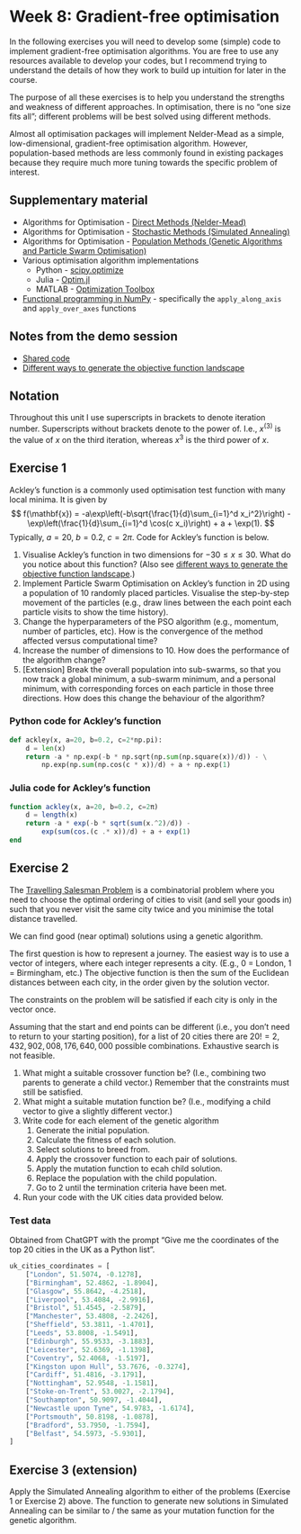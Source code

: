 # Week 8: Gradient-free optimisation

In the following exercises you will need to develop some (simple) code to implement gradient-free optimisation algorithms. You are free to use any resources available to develop your codes, but I recommend trying to understand the details of how they work to build up intuition for later in the course.

The purpose of all these exercises is to help you understand the strengths and weakness of different approaches. In optimisation, there is no "one size fits all"; different problems will be best solved using different methods.

Almost all optimisation packages will implement Nelder-Mead as a simple, low-dimensional, gradient-free optimisation algorithm. However, population-based methods are less commonly found in existing packages because they require much more tuning towards the specific problem of interest.

## Supplementary material

- Algorithms for Optimisation - [Direct Methods (Nelder-Mead)](https://algorithmsbook.com/optimization/files/chapter-7.pdf)
- Algorithms for Optimisation - [Stochastic Methods (Simulated Annealing)](https://algorithmsbook.com/optimization/files/chapter-8.pdf)
- Algorithms for Optimisation - [Population Methods (Genetic Algorithms and Particle Swarm Optimisation)](https://algorithmsbook.com/optimization/files/chapter-9.pdf)
- Various optimisation algorithm implementations
  - Python - [scipy.optimize](https://docs.scipy.org/doc/scipy/reference/optimize.html)
  - Julia - [Optim.jl](https://julianlsolvers.github.io/Optim.jl/stable/)
  - MATLAB - [Optimization Toolbox](https://uk.mathworks.com/help/optim/)
- [Functional programming in NumPy](https://numpy.org/doc/2.1/reference/routines.functional.html) - specifically the `apply_along_axis` and `apply_over_axes` functions

## Notes from the demo session

- [Shared code](https://etherpad.wikimedia.org/p/optim-08)
- [Different ways to generate the objective function landscape](week8-lab.ipynb)

## Notation

Throughout this unit I use superscripts in brackets to denote iteration number. Superscripts without brackets denote to the power of. I.e., $x^{(3)}$ is the value of $x$ on the third iteration, whereas $x^3$ is the third power of $x$.

## Exercise 1

Ackley's function is a commonly used optimisation test function with many local minima. It is given by
$$
f(\mathbf{x}) = -a\exp\left(-b\sqrt{\frac{1}{d}\sum_{i=1}^d x_i^2}\right) - \exp\left(\frac{1}{d}\sum_{i=1}^d \cos(c x_i)\right) + a + \exp(1).
$$
Typically, $a=20$, $b=0.2$, $c=2\pi$. Code for Ackley's function is below.

1. Visualise Ackley's function in two dimensions for $-30\le x\le 30$. What do you notice about this function? (Also see [different ways to generate the objective function landscape](week8-lab.ipynb).)
2. Implement Particle Swarm Optimisation on Ackley's function in 2D using a population of 10 randomly placed particles. Visualise the step-by-step movement of the particles (e.g., draw lines between the each point each particle visits to show the time history).
3. Change the hyperparameters of the PSO algorithm (e.g., momentum, number of particles, etc). How is the convergence of the method affected versus computational time?
4. Increase the number of dimensions to 10. How does the performance of the algorithm change?
5. \[Extension\] Break the overall population into sub-swarms, so that you now track a global minimum, a sub-swarm minimum, and a personal minimum, with corresponding forces on each particle in those three directions. How does this change the behaviour of the algorithm?

### Python code for Ackley's function

```python
def ackley(x, a=20, b=0.2, c=2*np.pi):
    d = len(x)
    return -a * np.exp(-b * np.sqrt(np.sum(np.square(x))/d)) - \
        np.exp(np.sum(np.cos(c * x))/d) + a + np.exp(1)
```

### Julia code for Ackley's function

```julia
function ackley(x, a=20, b=0.2, c=2π)
    d = length(x)
    return -a * exp(-b * sqrt(sum(x.^2)/d)) - 
        exp(sum(cos.(c .* x))/d) + a + exp(1)
end
```

## Exercise 2

<!--
https://medium.com/aimonks/traveling-salesman-problem-tsp-using-genetic-algorithm-fea640713758
-->

The [Travelling Salesman Problem](https://en.wikipedia.org/wiki/Travelling_salesman_problem) is a combinatorial problem where you need to choose the optimal ordering of cities to visit (and sell your goods in) such that you never visit the same city twice and you minimise the total distance travelled.

We can find good (near optimal) solutions using a genetic algorithm.

The first question is how to represent a journey. The easiest way is to use a vector of integers, where each integer represents a city. (E.g., 0 = London, 1 = Birmingham, etc.) The objective function is then the sum of the Euclidean distances between each city, in the order given by the solution vector.

The constraints on the problem will be satisfied if each city is only in the vector once. 

Assuming that the start and end points can be different (i.e., you don't need to return to your starting position), for a list of 20 cities there are $20! = 2,432,902,008,176,640,000$ possible combinations. Exhaustive search is not feasible.

1. What might a suitable crossover function be? (I.e., combining two parents to generate a child vector.) Remember that the constraints must still be satisfied.
2. What might a suitable mutation function be? (I.e., modifying a child vector to give a slightly different vector.)
3. Write code for each element of the genetic algorithm
   1. Generate the initial population.
   2. Calculate the fitness of each solution.
   3. Select solutions to breed from.
   4. Apply the crossover function to each pair of solutions.
   5. Apply the mutation function to ecah child solution.
   6. Replace the population with the child population.
   7. Go to 2 until the termination criteria have been met.
4. Run your code with the UK cities data provided below.

### Test data

Obtained from ChatGPT with the prompt "Give me the coordinates of the top 20 cities in the UK as a Python list".

```python
uk_cities_coordinates = [
    ["London", 51.5074, -0.1278],
    ["Birmingham", 52.4862, -1.8904],
    ["Glasgow", 55.8642, -4.2518],
    ["Liverpool", 53.4084, -2.9916],
    ["Bristol", 51.4545, -2.5879],
    ["Manchester", 53.4808, -2.2426],
    ["Sheffield", 53.3811, -1.4701],
    ["Leeds", 53.8008, -1.5491],
    ["Edinburgh", 55.9533, -3.1883],
    ["Leicester", 52.6369, -1.1398],
    ["Coventry", 52.4068, -1.5197],
    ["Kingston upon Hull", 53.7676, -0.3274],
    ["Cardiff", 51.4816, -3.1791],
    ["Nottingham", 52.9548, -1.1581],
    ["Stoke-on-Trent", 53.0027, -2.1794],
    ["Southampton", 50.9097, -1.4044],
    ["Newcastle upon Tyne", 54.9783, -1.6174],
    ["Portsmouth", 50.8198, -1.0878],
    ["Bradford", 53.7950, -1.7594],
    ["Belfast", 54.5973, -5.9301],
]
```

## Exercise 3 (extension)

Apply the Simulated Annealing algorithm to either of the problems (Exercise 1 or Exercise 2) above. The function to generate new solutions in Simulated Annealing can be similar to / the same as your mutation function for the genetic algorithm.
